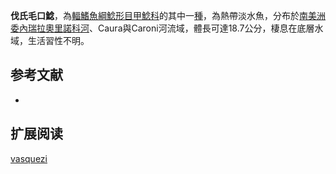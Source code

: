 {{Speciesbox
| name = 伐氏毛口鯰
| image = 
| image_width = 250px
| image_caption = 
| status = NE
| status_system = IUCN3.1
| genus = Chaetostoma
| species = vasquezi
| authority = Lasso & Provenzano, 1998
| synonyms = 
}}

'''伐氏毛口鯰'''，為[[輻鰭魚綱|輻鰭魚綱]][[鯰形目|鯰形目]][[甲鯰科|甲鯰科]]的其中一[[種|種]]，為熱帶淡水魚，分布於[[南美洲|南美洲]][[委內瑞拉|委內瑞拉]][[奧里諾科河|奧里諾科河]]、Caura與Caroni河流域，體長可達18.7公分，棲息在底層水域，生活習性不明。

==参考文献==
*{{FishBase_species|genus=Chaetostoma|species=vasquezi|year=2014|month=11}}

== 扩展阅读 ==
{{refbegin}}
{{wikispecies-inline|Chaetostoma vasquezi|伐氏毛口鯰}}
{{refend}}
{{Taxonbar|from=Q7125666}}

[[Category:毛口鯰屬|vasquezi]]
